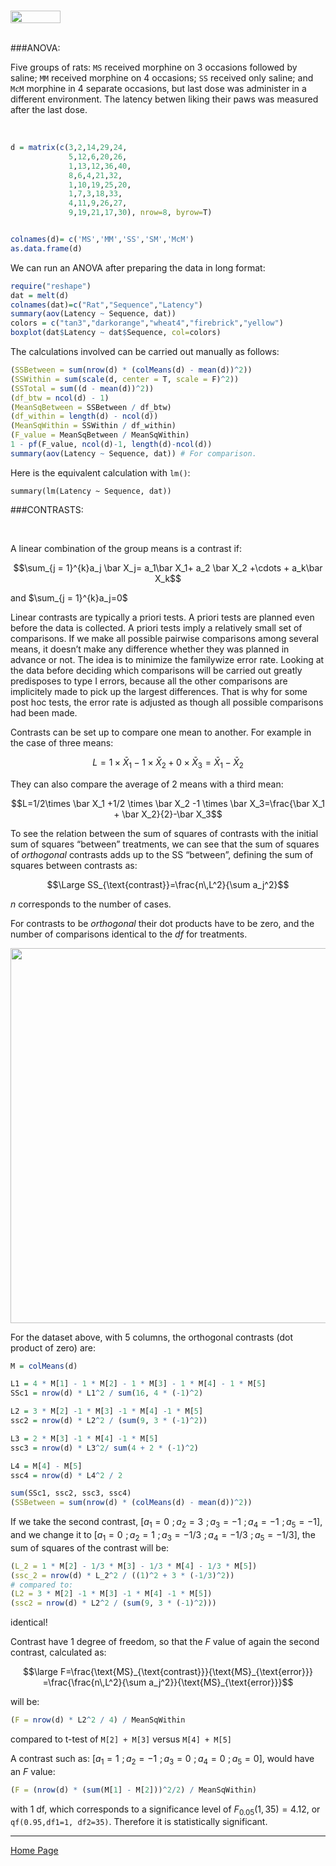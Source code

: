 <br>
<a href="http://rinterested.github.io/statistics/index.html">
<img HEIGHT="20" WIDTH="80" src="https://cloud.githubusercontent.com/assets/9312897/10556783/a27a26fa-745c-11e5-9b1a-2d5bd737387a.PNG"></a>
<br><br>

###ANOVA:
<br>

Five groups of rats: `MS` received morphine on $3$ occasions followed by saline; `MM` received morphine on $4$ occasions; `SS` received only saline; and `McM` morphine in $4$ separate occasions, but last dose was administer in a different environment. The latency betwen liking their paws was measured after the last dose.

<br>

```r
d = matrix(c(3,2,14,29,24,
             5,12,6,20,26,
             1,13,12,36,40,
             8,6,4,21,32,
             1,10,19,25,20,
             1,7,3,18,33,
             4,11,9,26,27,
             9,19,21,17,30), nrow=8, byrow=T)


colnames(d)= c('MS','MM','SS','SM','McM')
as.data.frame(d)

```

We can run an ANOVA after preparing the data in long format:

```r
require("reshape")
dat = melt(d)
colnames(dat)=c("Rat","Sequence","Latency")
summary(aov(Latency ~ Sequence, dat))
colors = c("tan3","darkorange","wheat4","firebrick","yellow")
boxplot(dat$Latency ~ dat$Sequence, col=colors)
```

The calculations involved can be carried out manually as follows:

```r
(SSBetween = sum(nrow(d) * (colMeans(d) - mean(d))^2))
(SSWithin = sum(scale(d, center = T, scale = F)^2)) 
(SSTotal = sum((d - mean(d))^2))  
(df_btw = ncol(d) - 1)
(MeanSqBetween = SSBetween / df_btw)
(df_within = length(d) - ncol(d))
(MeanSqWithin = SSWithin / df_within)
(F_value = MeanSqBetween / MeanSqWithin) 
1 - pf(F_value, ncol(d)-1, length(d)-ncol(d))
summary(aov(Latency ~ Sequence, dat)) # For comparison.
```

Here is the equivalent calculation with `lm()`:

```
summary(lm(Latency ~ Sequence, dat))
```

###CONTRASTS:

<br>

A linear combination of the group means is a contrast if:

$$\sum_{j = 1}^{k}a_j \bar X_j= a_1\bar X_1+ a_2 \bar X_2 +\cdots + a_k\bar X_k$$

and $\sum_{j = 1}^{k}a_j=0$

Linear contrasts are typically a priori tests. A priori tests are planned even before the data is collected. A priori tests imply a relatively small set of comparisons. If we make all possible pairwise comparisons among several means, it doesn't make any difference whether they was planned in advance or not. The idea is to minimize the familywize error rate. Looking at the data before deciding which comparisons will be carried out greatly predisposes to type I errors, because all the other comparisons are implicitely made to pick up the largest differences. That is why for some post hoc tests, the error rate is adjusted as though all possible comparisons had been made.

Contrasts can be set up to compare one mean to another. For example in the case of three means:

$$L=1 \times \bar X_1 -1 \times \bar X_2 + 0 \times \bar X_3=\bar X_1 - \bar X_2$$

They can also compare the average of $2$ means with a third mean:

$$L=1/2\times \bar X_1 +1/2 \times \bar X_2 -1 \times \bar X_3=\frac{\bar X_1 + \bar X_2}{2}-\bar X_3$$

To see the relation between the sum of squares of contrasts with the initial sum of squares "between" treatments, we can see that the sum of squares of *orthogonal* contrasts adds up to the SS "between", defining the sum of squares between contrasts as:

$$\Large SS_{\text{contrast}}=\frac{n\,L^2}{\sum a_j^2}$$

$n$ corresponds to the number of cases.

For contrasts to be *orthogonal* their dot products have to be zero, and the number of comparisons identical to the $df$ for treatments.

<img height="600" width="700" src="https://cloud.githubusercontent.com/assets/9312897/16775848/a1bd77fa-4830-11e6-94de-8fb1e90ddf89.png">

For the dataset above, with $5$ columns, the orthogonal contrasts (dot product of zero) are:

\begin{align} 
[4\,\,;\,-1\,\,;\,-1\,\,;\,-1\,\,;\,-1]\\
[0\,\,;\,3\,\,;\,-1\,\,;\,-1\,\,;\,-1]\\
[0\,\,;\,0\,\,;\,2\,\,;\,-1\,\,;\,-1]\\
[0\,\,;\,0\,\,;\,0\,\,;\,1\,\,;\,-1]\\
\end{align}


```r
M = colMeans(d)

L1 = 4 * M[1] - 1 * M[2] - 1 * M[3] - 1 * M[4] - 1 * M[5]
SSc1 = nrow(d) * L1^2 / sum(16, 4 * (-1)^2)

L2 = 3 * M[2] -1 * M[3] -1 * M[4] -1 * M[5]
ssc2 = nrow(d) * L2^2 / (sum(9, 3 * (-1)^2))

L3 = 2 * M[3] -1 * M[4] -1 * M[5]
ssc3 = nrow(d) * L3^2/ sum(4 + 2 * (-1)^2)

L4 = M[4] - M[5]
ssc4 = nrow(d) * L4^2 / 2

sum(SSc1, ssc2, ssc3, ssc4)
(SSBetween = sum(nrow(d) * (colMeans(d) - mean(d))^2))
```

If we take the second contrast, $[a_1=0\,\,;a_2=3\,\,;a_3=-1\,\,;a_4=-1\,\,;a_5=-1]$, and we change it to $[a_1=0\,\,;a_2=1\,\,;a_3=-1/3\,\,;a_4=-1/3\,\,;a_5=-1/3]$, the sum of squares of the contrast will be:

```r
(L_2 = 1 * M[2] - 1/3 * M[3] - 1/3 * M[4] - 1/3 * M[5])
(ssc_2 = nrow(d) * L_2^2 / ((1)^2 + 3 * (-1/3)^2))
# compared to:
(L2 = 3 * M[2] -1 * M[3] -1 * M[4] -1 * M[5])
(ssc2 = nrow(d) * L2^2 / (sum(9, 3 * (-1)^2)))
```

identical!

Contrast have $1$ degree of freedom, so that the $F$ value of again the second contrast, calculated as:

$$\large F=\frac{\text{MS}_{\text{contrast}}}{\text{MS}_{\text{error}}}
=\frac{\frac{n\,L^2}{\sum a_j^2}}{\text{MS}_{\text{error}}}$$

will be:

```r
(F = nrow(d) * L2^2 / 4) / MeanSqWithin
```

compared to t-test of `M[2] + M[3]` versus `M[4] + M[5]`

A contrast such as: $[a_1=1\,\,;a_2=-1\,\,;a_3=0\,\,;a_4=0\,\,;a_5=0]$, would have an $F$ value:

```r
(F = (nrow(d) * (sum(M[1] - M[2]))^2/2) / MeanSqWithin)
```

with $1$ df, which corresponds to a significance level of $F_{0.05}(1,35)=4.12$, or `qf(0.95,df1=1, df2=35)`. Therefore it is statistically significant.



---

<a href="http://rinterested.github.io/statistics/index.html">Home Page</a>
